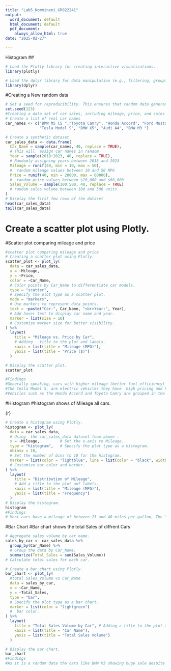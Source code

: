 ```yaml
---
title: "Lab5_Kommineni_GR022241"
output:
  word_document: default
  html_document: default
  pdf_document:
    always_allow_html: true
date: "2025-02-27"

---
```




Histogram
##

```r
# Load the Plotly library for creating interactive visualizations.
library(plotly)

# Load the dplyr library for data manipulation (e.g., filtering, grouping, summarizing).
library(dplyr)
```

#Creating a New random data 
```r
# Set a seed for reproducibility. This ensures that random data generation is consistent.
set.seed(123)
#Creating a data set of car sales, including mileage, price, and sales volume. The dataset will have 40 rows.
# Create a list of real car names
car_names <- c("BMW M5 CS ","Toyota Camry", "Honda Accord", "Ford Mustang", "Chevrolet Silverado", 
               "Tesla Model S", "BMW X5", "Audi A4", "BMW M3 ")

# Create a synthetic dataset
car_sales_data <- data.frame(
  Car_Name = sample(car_names, 40, replace = TRUE), 
  # This will  assign car names in random 
  Year = sample(2018:2023, 40, replace = TRUE),    
  # Randomly assigning years between 2018 and 2023
  Mileage = runif(40, min = 10, max = 50),         
  #  random mileage values between 10 and 50 MPG
  Price = runif(40, min = 20000, max = 60000),     
  #  random price values between $20,000 and $60,000
  Sales_Volume = sample(100:500, 40, replace = TRUE) 
  # random sales volume between 100 and 500 units
)
# Display the first few rows of the dataset
head(car_sales_data)
tail(car_sales_data)
```
# Create a scatter plot using Plotly.
#Scatter plot comparing mileage and price
```r
#scatter plot comparing mileage and price
# Creating a scatter plot using Plotly.
scatter_plot <- plot_ly(
  data = car_sales_data, 
  x = ~Mileage,          
  y = ~Price,            
  color = ~Car_Name,     
  # Color points by Car_Name to differentiate car models.
  type = "scatter",     
  # Specify the plot type as a scatter plot.
  mode = "markers",     
  # Use markers to represent data points.
  text = ~paste("Car:", Car_Name, "<br>Year:", Year), 
  # Add hover text to display car name and year.
  marker = list(size = 10) 
  # Customize marker size for better visibility.
) %>%
  layout(
    title = "Mileage vs. Price by Car",
    # Adding   title to the plot and labels.
    xaxis = list(title = "Mileage (MPG)"), 
    yaxis = list(title = "Price ($)")     
  )

# Display the scatter plot.
scatter_plot

#Findings
#Generally speaking, cars with higher mileage (better fuel efficiency) are typically less expensive. Given that fuel-efficient vehicles are frequently less expensive, this is to be expected.
#The Tesla Model S, are electric vehicles they have  high pricing and high mileage.
#Vehicles such as the Honda Accord and Toyota Camry are grouped in the middle of the price and mileage ranges, they have good fuel economy.
```



#Histogram
#histogram shows  of  Mileage  all cars.

{r}

```r
# Create a histogram using Plotly.
histogram <- plot_ly(
  data = car_sales_data,
  # Using  the car_sales_data dataset foom above .
  x = ~Mileage,         # Set the x-axis to Mileage.
  type = "histogram",   # Specify the plot type as a histogram.
  nbinsx = 10,          
  # Set the number of bins to 10 for the histogram.
  marker = list(color = "lightblue", line = list(color = "black", width = 1)) 
  # Customize bar color and border.
) %>%
  layout(
    title = "Distribution of Mileage",
    # Add a title to the plot anf labels.
    xaxis = list(title = "Mileage (MPG)"), 
    yaxis = list(title = "Frequency")      
  )
# Display the histogram.
histogram
#Findings
# Most cars have a mileage of between 25 and 40 miles per gallon, The 30-35 MPG range has the largest frequency of cars, suggesting that this is the dataset's most prevalent fuel economy level.Extreme instances are represented by a small number of cars with extremely low mileage (less than 15 MPG) or extremely high mileage (more than 45 MPG).
```

#Bar Chart
#Bar chart shows the total Sales of diffrent Cars

```r
# Aggregate sales volume by car name.
sales_by_car <- car_sales_data %>%
  group_by(Car_Name) %>%              
  # Group the data by Car_Name.
  summarize(Total_Sales = sum(Sales_Volume))
# Calculate total sales for each car.

# Create a bar chart using Plotly.
bar_chart <- plot_ly(
  #total Sales_Volume vs Car_Name
  data = sales_by_car, 
  x = ~Car_Name,       
  y = ~Total_Sales,    
  type = "bar",        
  # Specify the plot type as a bar chart.
  marker = list(color = "lightgreen") 
  #  bar color.
) %>%
  layout(
    title = "Total Sales Volume by Car", # Adding a title to the plot and lables .
    xaxis = list(title = "Car Name"),   
    yaxis = list(title = "Total Sales Volume") 
  )

# Display the bar chart.
bar_chart
#Findings 
#As it is a random data the cars like BMW M3 showing huge sale despite of its less mileage 
```






















